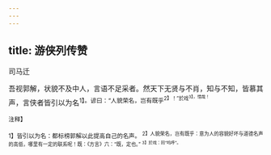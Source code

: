 ```yaml
---
---
---
```

title: 游侠列传赞
---



司马迁

吾视郭解，状貌不及中人，言语不足采者。然天下无贤与不肖，知与不知，皆慕其声，言侠者皆引以为名<sup>1】。谚曰：“人貌荣名，岂有既乎<sup>2】！”於戏<sup>3】，惜哉！

<sup>注释】

<sup>1】皆引以为名：都标榜郭解以此提高自己的名声。
<sup>2】人貌荣名，岂有既乎：意为人的容貌好坏与道德名声的高低，哪里有一定的联系呢！既：《方言》六：“既，定也。”
<sup>3】於戏：同“呜呼”。